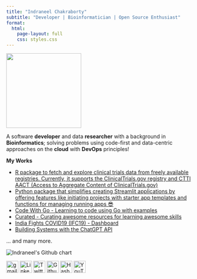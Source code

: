 ```yaml
---
title: "Indraneel Chakraborty"
subtitle: "Developer | Bioinformatician | Open Source Enthusiast"
format:
  html:
    page-layout: full
    css: styles.css
---
```

<img class="circular--square" src="https://avatars.githubusercontent.com/u/64887729?s=400&u=40e71989e22bc957112998e86ecebb982d55e74f&v=4" alt="" height="200" width="200">

A software **developer** and data **researcher** with a background in **Bioinformatics**;
solving problems using code-first and data-centric approaches on the **cloud** with **DevOps** principles!

**My Works**

* [R package to fetch and explore clinical trials data from freely available registries. Currently, it supports the ClinicalTrials.gov registry and CTTI AACT (Access to Aggregate Content of ClinicalTrials.gov)](https://ineelhere.github.io/clintrialx/)
* [Python package that simplifies creating Streamlit applications by offering features like initiating projects with starter app templates and functions for managing running apps 😎](https://pypi.org/project/startlit/)
* [Code With Go - Learning to code using Go with examples](https://ineelhere.gitbook.io/code-with-go/)
* [Curated - Curating awesome resources for learning awesome skills](https://curated.streamlit.app/)
* [India Fights COVID19 (IFC19) - Dashboard](https://indiafightscovid19.streamlit.app/)
* [Building Systems with the ChatGPT API](https://ineelhere.github.io/Building-Systems-with-the-ChatGPT-API/)

... and many more.

<img src="http://ghchart.rshah.org/ineelhere" alt="Indraneel's Github chart" style="max-width: 100%; height: auto;" />

<p class="jumbotron-heading" align="left">
            <a href="mailto:hello.indraneel@gmail.com" target="_blank"><img src="https://cdn4.iconfinder.com/data/icons/logos-brands-in-colors/48/google-gmail-512.png" alt="gmail" width="32" height="32"></a>
            <a href="https://www.linkedin.com/in/indraneelchakraborty/" target="_blank"><img src="https://upload.wikimedia.org/wikipedia/commons/thumb/c/ca/LinkedIn_logo_initials.png/600px-LinkedIn_logo_initials.png?20140125013055" alt="Linkedin" width="32" height="32"></a>
            <a href="https://sites.google.com/view/indraneelchakraborty" target="_blank"></a>
            <a href="https://twitter.com/ineelhere" target="_blank"><img src="https://abs.twimg.com/favicons/twitter.ico" alt="Twitter" width="32" height="32"></a>
            <a href="https://github.com/ineelhere" target="_blank"><img width="32" height="32" src="https://github.com/fluidicon.png" alt="Github"></a>
            <a href="https://indraneel.hashnode.dev/" target="_blank"><img width="32" height="32" src="https://cdn.hashnode.com/res/hashnode/image/upload/v1611902473383/CDyAuTy75.png" alt="Hashnode"></a>
            <a href="https://www.youtube.com/channel/UCbIMzl7rOj0FkamVf_aBM8w" target="_blank"><img src="https://www.youtube.com/s/desktop/28b67e7f/img/favicon_48.png" alt="YouTube" width="32" height="32"></a>
        </p>